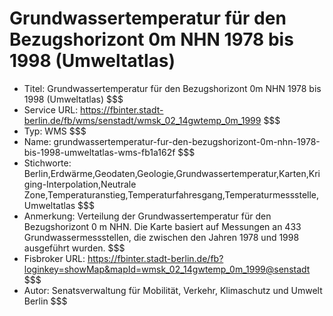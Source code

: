 # Grundwassertemperatur für den Bezugshorizont 0m NHN 1978 bis 1998 (Umweltatlas)
- Titel: Grundwassertemperatur für den Bezugshorizont 0m NHN 1978 bis 1998 (Umweltatlas) $$$
- Service URL: https://fbinter.stadt-berlin.de/fb/wms/senstadt/wmsk_02_14gwtemp_0m_1999 $$$
- Typ: WMS $$$
- Name: grundwassertemperatur-fur-den-bezugshorizont-0m-nhn-1978-bis-1998-umweltatlas-wms-fb1a162f $$$
- Stichworte: Berlin,Erdwärme,Geodaten,Geologie,Grundwassertemperatur,Karten,Kriging-Interpolation,Neutrale Zone,Temperaturanstieg,Temperaturfahresgang,Temperaturmessstelle,Umweltatlas $$$
- Anmerkung: Verteilung der Grundwassertemperatur für den Bezugshorizont 0 m NHN. Die Karte basiert auf Messungen an 433 Grundwassermessstellen, die zwischen den Jahren 1978 und 1998 ausgeführt wurden. $$$
- Fisbroker URL: https://fbinter.stadt-berlin.de/fb?loginkey=showMap&mapId=wmsk_02_14gwtemp_0m_1999@senstadt $$$
- Autor: Senatsverwaltung für Mobilität, Verkehr, Klimaschutz und Umwelt Berlin $$$
